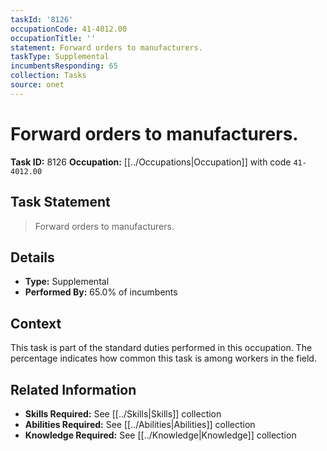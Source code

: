 ```yaml
---
taskId: '8126'
occupationCode: 41-4012.00
occupationTitle: ''
statement: Forward orders to manufacturers.
taskType: Supplemental
incumbentsResponding: 65
collection: Tasks
source: onet
---
```

# Forward orders to manufacturers.

**Task ID:** 8126
**Occupation:** [[../Occupations|Occupation]] with code `41-4012.00`

## Task Statement

> Forward orders to manufacturers.

## Details

- **Type:** Supplemental
- **Performed By:** 65.0% of incumbents

## Context

This task is part of the standard duties performed in this occupation. The percentage indicates how common this task is among workers in the field.

## Related Information

- **Skills Required:** See [[../Skills|Skills]] collection
- **Abilities Required:** See [[../Abilities|Abilities]] collection
- **Knowledge Required:** See [[../Knowledge|Knowledge]] collection
